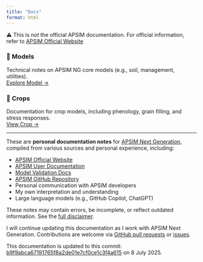 ```yaml
---
title: "Docs"
format: html
---
```



:::{.callout-note}

⚠️ This is *not* the official APSIM documentation.  For official information, refer to [APSIM Official Website](https://www.apsim.info/)

:::


::: {.grid}


::: {.g-col-6}
### 🧩 Models
Technical notes on APSIM NG core models (e.g., soil, management, utilities).  
[Explore Model →](Models)
:::


::: {.g-col-6}
### 🌿 Crops
Documentation for crop models, including phenology, grain filling, and stress responses.  
[View Crop →](Crops)
:::

:::



---


These are **personal documentation notes** for [APSIM Next Generation](https://www.apsim.info/), compiled from various sources and personal experience, including:

- [APSIM Official Website](https://www.apsim.info/)
- [APSIM User Documentation](https://apsimnextgeneration.netlify.app/)  
- [Model Validation Docs](https://docs.apsim.info/)  
- [APSIM GitHub Repository](https://github.com/APSIMInitiative/ApsimX)
- Personal communication with APSIM developers
- My own interpretation and understanding
- Large language models (e.g., GitHub Copilot, ChatGPT)

These notes may contain errors, be incomplete, or reflect outdated information. See the [full disclaimer](/disclaimer.qmd).

I will continue updating this documentation as I work with APSIM Next Generation. Contributions are welcome via [GitHub pull requests](https://github.com/byzheng/apsimng-notes) or [issues](https://github.com/byzheng/apsimng-notes/issues).

:::{.callout-note}
This documentation is updated to this commit: [b9f9abca67191765f8a2de01e7cf0ce1c3f4a615](https://github.com/APSIMInitiative/ApsimX/blob/b9f9abca67191765f8a2de01e7cf0ce1c3f4a615) on 8 July 2025.
:::
